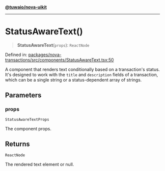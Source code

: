 [**@tuwaio/nova-uikit**](../../../README.md)

***

# StatusAwareText()

> **StatusAwareText**(`props`): `ReactNode`

Defined in: [packages/nova-transactions/src/components/StatusAwareText.tsx:50](https://github.com/TuwaIO/nova-uikit/blob/72f68be37bc6bdb559392b68d8c6a70e68f6207f/packages/nova-transactions/src/components/StatusAwareText.tsx#L50)

A component that renders text conditionally based on a transaction's status.
It's designed to work with the `title` and `description` fields of a transaction,
which can be a single string or a status-dependent array of strings.

## Parameters

### props

`StatusAwareTextProps`

The component props.

## Returns

`ReactNode`

The rendered text element or null.
